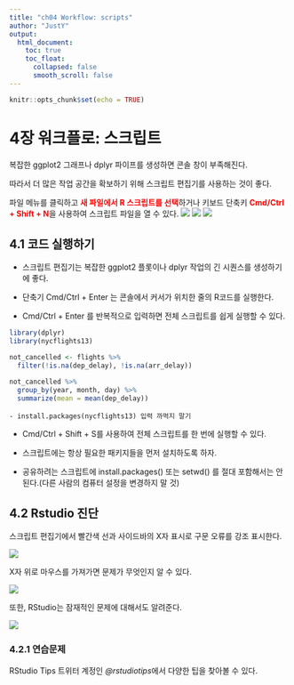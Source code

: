 ```yaml
---
title: "ch04 Workflow: scripts"
author: "JustY"
output:
  html_document:
    toc: true
    toc_float:
      collapsed: false
      smooth_scroll: false
---
```


```r
knitr::opts_chunk$set(echo = TRUE)
```

# **4장 워크플로: 스크립트**

복잡한 ggplot2 그래프나 dplyr 파이프를 생성하면 콘솔 창이 부족해진다.  
  
따라서 더 많은 작업 공간을 확보하기 위해 스크립트 편집기를 사용하는 것이 좋다.  
  
파일 메뉴를 클릭하고 **<span style="color: red;">새 파일에서 R 스크립트를 선택</span>**하거나 키보드 단축키 **<span style="color: red;">Cmd/Ctrl + Shift + N</span>**을 사용하여 스크립트 파일을 열 수 있다.
![](image/Insert_Script1.png)
![](image/Insert_Script2.png)
![](image/rstudio-editor.png)

## 4.1 코드 실행하기

- 스크립트 편집기는 복잡한 ggplot2 플롯이나 dplyr 작업의 긴 시퀀스를 생성하기에 좋다.

- 단축기 Cmd/Ctrl + Enter 는 콘솔에서 커서가 위치한 줄의 R코드를 실행한다.

- Cmd/Ctrl + Enter 를 반복적으로 입력하면 전체 스크립트를 쉽게 실행할 수 있다.

```r
library(dplyr)
library(nycflights13)

not_cancelled <- flights %>%
  filter(!is.na(dep_delay), !is.na(arr_delay))

not_cancelled %>%
  group_by(year, month, day) %>%
  summarize(mean = mean(dep_delay))
```

    - install.packages(nycflights13) 입력 까먹지 말기

- Cmd/Ctrl + Shift + S를 사용하여 전체 스크립트를 한 번에 실행할 수 있다.

- 스크립트에는 항상 필요한 패키지들을 먼저 설치하도록 하자.

- 공유하려는 스크립트에 install.packages() 또는 setwd() 를 절대 포함해서는 안 된다.(다른 사람의 컴퓨터 설정을 변경하지 말 것)

## 4.2 Rstudio 진단
스크립트 편집기에서 빨간색 선과 사이드바의 X자 표시로 구문 오류를 강조 표시한다.

![](image/rstudio-diagnostic.png)

X자 위로 마우스를 가져가면 문제가 무엇인지 알 수 있다.

![](image/rstudio-diagnostic-tip.png)

또한, RStudio는 잠재적인 문제에 대해서도 알려준다.

![](image/rstudio-diagnostic-warn.png)

### 4.2.1 연습문제
RStudio Tips 트위터 계정인 *@rstudiotips*에서 다양한 팁을 찾아볼 수 있다.
